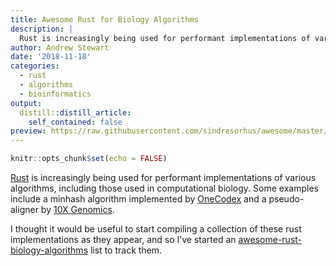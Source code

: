 ```yaml
---
title: Awesome Rust for Biology Algorithms
description: |
  Rust is increasingly being used for performant implementations of various algorithms, including those used in computational biology
author: Andrew Stewart
date: '2018-11-18'
categories:
  - rust
  - algorithms
  - bioinformatics
output:
  distill::distill_article:
    self_contained: false
preview: https://raw.githubusercontent.com/sindresorhus/awesome/master/media/logo.svg?sanitize=true
---
```


```r
knitr::opts_chunk$set(echo = FALSE)
```

[Rust](https://www.rust-lang.org/en-US/) is increasingly being used for performant implementations of various algorithms, including those used in computational biology. Some examples include a minhash algorithm implemented by [OneCodex](https://onecodex.com/) and a pseudo-aligner by [10X Genomics](https://github.com/10XGenomics/rust-debruijn).

I thought it would be useful to start compiling a collection of these rust implementations as they appear, and so I've started an [awesome-rust-biology-algorithms](https://github.com/SequenceFlow/awesome-rust-biology-algorithms) list to track them.
